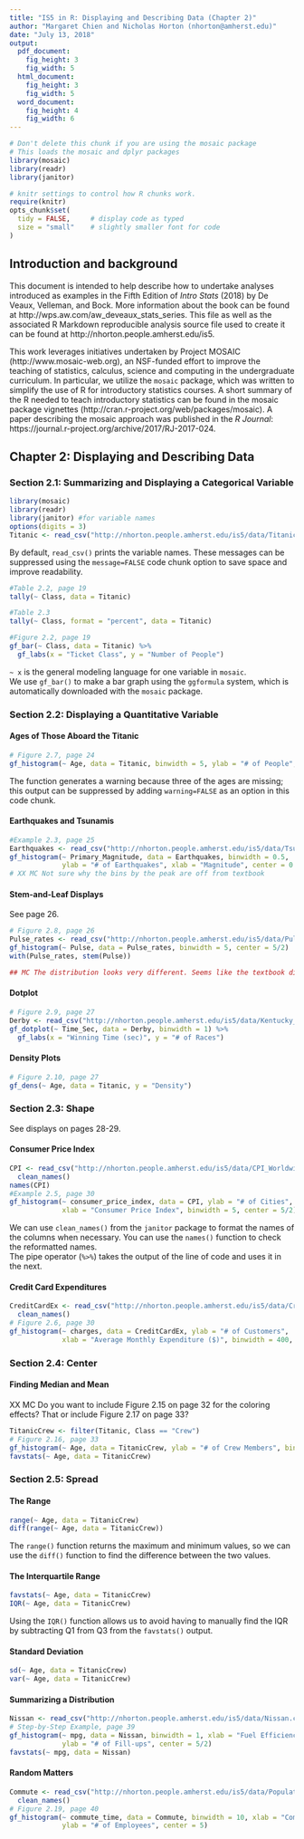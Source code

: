 ```yaml
---
title: "IS5 in R: Displaying and Describing Data (Chapter 2)"
author: "Margaret Chien and Nicholas Horton (nhorton@amherst.edu)"
date: "July 13, 2018"
output: 
  pdf_document:
    fig_height: 3
    fig_width: 5
  html_document:
    fig_height: 3
    fig_width: 5
  word_document:
    fig_height: 4
    fig_width: 6
---
```



```r
# Don't delete this chunk if you are using the mosaic package
# This loads the mosaic and dplyr packages
library(mosaic)
library(readr)
library(janitor)
```

```r
# knitr settings to control how R chunks work.
require(knitr)
opts_chunk$set(
  tidy = FALSE,     # display code as typed
  size = "small"    # slightly smaller font for code
)
```

## Introduction and background 

This document is intended to help describe how to undertake analyses introduced 
as examples in the Fifth Edition of *Intro Stats* (2018) by De Veaux, Velleman, and Bock.
More information about the book can be found at http://wps.aw.com/aw_deveaux_stats_series.  This
file as well as the associated R Markdown reproducible analysis source file used to create it can be found at http://nhorton.people.amherst.edu/is5.

This work leverages initiatives undertaken by Project MOSAIC (http://www.mosaic-web.org), an NSF-funded effort to improve the teaching of statistics, calculus, science and computing in the undergraduate curriculum. In particular, we utilize the `mosaic` package, which was written to simplify the use of R for introductory statistics courses. A short summary of the R needed to teach introductory statistics can be found in the mosaic package vignettes (http://cran.r-project.org/web/packages/mosaic).  A paper describing the mosaic approach was published in the *R Journal*: https://journal.r-project.org/archive/2017/RJ-2017-024.

## Chapter 2: Displaying and Describing Data

### Section 2.1: Summarizing and Displaying a Categorical Variable

```r
library(mosaic)
library(readr)
library(janitor) #for variable names
options(digits = 3)
Titanic <- read_csv("http://nhorton.people.amherst.edu/is5/data/Titanic.csv")
```

By default, `read_csv()` prints the variable names. These messages can be suppressed using the `message=FALSE` code chunk option to save space and improve readability.  

```r
#Table 2.2, page 19
tally(~ Class, data = Titanic)

#Table 2.3
tally(~ Class, format = "percent", data = Titanic)

#Figure 2.2, page 19
gf_bar(~ Class, data = Titanic) %>%
  gf_labs(x = "Ticket Class", y = "Number of People")
```

`~ x` is the general modeling language for one variable in `mosaic`.  
We use `gf_bar()` to make a bar graph using the `ggformula` system, which is automatically downloaded with the `mosaic` package.  

### Section 2.2: Displaying a Quantitative Variable

#### Ages of Those Aboard the Titanic

```r
# Figure 2.7, page 24
gf_histogram(~ Age, data = Titanic, binwidth = 5, ylab = "# of People", center = 5/2)
```

The function generates a warning because three of the ages are missing; this output can be suppressed by adding `warning=FALSE` as an option in this code chunk.

#### Earthquakes and Tsunamis

```r
#Example 2.3, page 25
Earthquakes <- read_csv("http://nhorton.people.amherst.edu/is5/data/Tsunamis_2016.csv")
gf_histogram(~ Primary_Magnitude, data = Earthquakes, binwidth = 0.5, 
             ylab = "# of Earthquakes", xlab = "Magnitude", center = 0.25)
# XX MC Not sure why the bins by the peak are off from textbook
```

#### Stem-and-Leaf Displays

See page 26.

```r
# Figure 2.8, page 26
Pulse_rates <- read_csv("http://nhorton.people.amherst.edu/is5/data/Pulse_rates.csv")
gf_histogram(~ Pulse, data = Pulse_rates, binwidth = 5, center = 5/2)
with(Pulse_rates, stem(Pulse))

## MC The distribution looks very different. Seems like the textbook displayed the distributions of the pulse rates  of 24 women, while the `Pulse_rates` has 52 observations.  
```

#### Dotplot

```r
# Figure 2.9, page 27
Derby <- read_csv("http://nhorton.people.amherst.edu/is5/data/Kentucky_Derby_2016.csv")
gf_dotplot(~ Time_Sec, data = Derby, binwidth = 1) %>%
  gf_labs(x = "Winning Time (sec)", y = "# of Races")
```

#### Density Plots

```r
# Figure 2.10, page 27
gf_dens(~ Age, data = Titanic, y = "Density")
```

### Section 2.3: Shape

See displays on pages 28-29.

#### Consumer Price Index

```r
CPI <- read_csv("http://nhorton.people.amherst.edu/is5/data/CPI_Worldwide.csv") %>%
  clean_names()
names(CPI)
#Example 2.5, page 30
gf_histogram(~ consumer_price_index, data = CPI, ylab = "# of Cities", 
             xlab = "Consumer Price Index", binwidth = 5, center = 5/2)
```

We can use `clean_names()` from the `janitor` package to format the names of the columns when necessary. You can use the `names()` function to check the reformatted names.    
The pipe operator (`%>%`) takes the output of the line of code and uses it in the next.  

#### Credit Card Expenditures

```r
CreditCardEx <- read_csv("http://nhorton.people.amherst.edu/is5/data/Credit_card_charges.csv") %>%
  clean_names()
# Figure 2.6, page 30
gf_histogram(~ charges, data = CreditCardEx, ylab = "# of Customers", 
             xlab = "Average Monthly Expenditure ($)", binwidth = 400, center = 200)
```

### Section 2.4: Center

#### Finding Median and Mean

XX MC Do you want to include Figure 2.15 on page 32 for the 
coloring effects? That or include Figure 2.17 on page 33? 

```r
TitanicCrew <- filter(Titanic, Class == "Crew")
# Figure 2.16, page 33
gf_histogram(~ Age, data = TitanicCrew, ylab = "# of Crew Members", binwidth = 5, center = 5/2)
favstats(~ Age, data = TitanicCrew)
```

### Section 2.5: Spread

#### The Range

```r
range(~ Age, data = TitanicCrew)
diff(range(~ Age, data = TitanicCrew))
```

The `range()` function returns the maximum and minimum values, so we can use the `diff()`
function to find the difference between the two values.

#### The Interquartile Range

```r
favstats(~ Age, data = TitanicCrew)
IQR(~ Age, data = TitanicCrew)
```

Using the `IQR()` function allows us to avoid having to manually find the 
IQR by subtracting Q1 from Q3 from the `favstats()` output.  

#### Standard Deviation  

```r
sd(~ Age, data = TitanicCrew)
var(~ Age, data = TitanicCrew)
```

#### Summarizing a Distribution

```r
Nissan <- read_csv("http://nhorton.people.amherst.edu/is5/data/Nissan.csv")
# Step-by-Step Example, page 39
gf_histogram(~ mpg, data = Nissan, binwidth = 1, xlab = "Fuel Efficiency (mpg)", 
             ylab = "# of Fill-ups", center = 5/2)
favstats(~ mpg, data = Nissan)
```

#### Random Matters

```r
Commute <- read_csv("http://nhorton.people.amherst.edu/is5/data/Population_Commute_Times.csv") %>%
  clean_names()
# Figure 2.19, page 40
gf_histogram(~ commute_time, data = Commute, binwidth = 10, xlab = "Commute Time (min)", 
             ylab = "# of Employees", center = 5)
```
